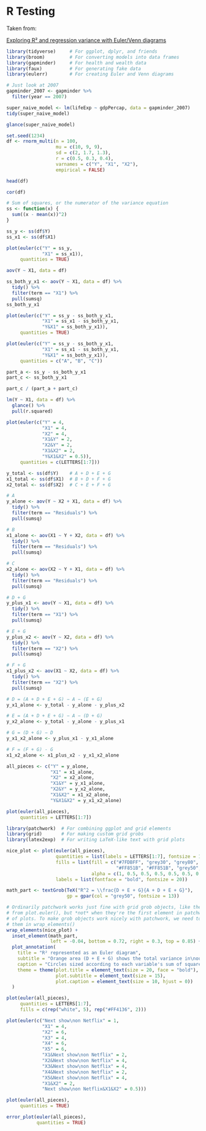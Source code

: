 # R Testing

Taken from:

[Exploring R² and regression variance with Euler/Venn diagrams](https://www.andrewheiss.com/blog/2021/08/21/r2-euler/)

```r
library(tidyverse)     # For ggplot, dplyr, and friends
library(broom)         # For converting models into data frames
library(gapminder)     # For health and wealth data
library(faux)          # For generating fake data
library(eulerr)        # For creating Euler and Venn diagrams
```


```r
# Just look at 2007
gapminder_2007 <- gapminder %>%
  filter(year == 2007)

super_naive_model <- lm(lifeExp ~ gdpPercap, data = gapminder_2007)
tidy(super_naive_model)
```

```r
glance(super_naive_model)
```

```r
set.seed(1234)
df <- rnorm_multi(n = 100,
                  mu = c(10, 9, 9),
                  sd = c(2, 1.7, 1.3),
                  r = c(0.5, 0.3, 0.4),
                  varnames = c("Y", "X1", "X2"),
                  empirical = FALSE)
```


```r
head(df)
```


```r
cor(df)
```


```r
# Sum of squares, or the numerator of the variance equation
ss <- function(x) {
  sum((x - mean(x))^2)
}
```


```r
ss_y <- ss(df$Y)
ss_x1 <- ss(df$X1)

plot(euler(c("Y" = ss_y,
             "X1" = ss_x1)),
     quantities = TRUE)
```

```r
aov(Y ~ X1, data = df)
```

```r
ss_both_y_x1 <- aov(Y ~ X1, data = df) %>%
  tidy() %>%
  filter(term == "X1") %>%
  pull(sumsq)
ss_both_y_x1

plot(euler(c("Y" = ss_y - ss_both_y_x1,
             "X1" = ss_x1 - ss_both_y_x1,
             "Y&X1" = ss_both_y_x1)),
     quantities = TRUE)
```

```r
plot(euler(c("Y" = ss_y - ss_both_y_x1,
             "X1" = ss_x1 - ss_both_y_x1,
             "Y&X1" = ss_both_y_x1)),
     quantities = c("A", "B", "C"))
```

```r
part_a <- ss_y - ss_both_y_x1
part_c <- ss_both_y_x1

part_c / (part_a + part_c)
```


```r
lm(Y ~ X1, data = df) %>%
  glance() %>%
  pull(r.squared)
```


```r
plot(euler(c("Y" = 4,
             "X1" = 4,
             "X2" = 4,
             "X1&Y" = 2,
             "X2&Y" = 2,
             "X1&X2" = 2,
             "Y&X1&X2" = 0.5)),
     quantities = c(LETTERS[1:7]))
```


```r
y_total <- ss(df$Y)    # A + D + E + G
x1_total <- ss(df$X1)  # B + D + F + G
x2_total <- ss(df$X2)  # C + E + F + G

# A
y_alone <- aov(Y ~ X2 + X1, data = df) %>%
  tidy() %>%
  filter(term == "Residuals") %>%
  pull(sumsq)

# B
x1_alone <- aov(X1 ~ Y + X2, data = df) %>%
  tidy() %>%
  filter(term == "Residuals") %>%
  pull(sumsq)

# C
x2_alone <- aov(X2 ~ Y + X1, data = df) %>%
  tidy() %>%
  filter(term == "Residuals") %>%
  pull(sumsq)

# D + G
y_plus_x1 <- aov(Y ~ X1, data = df) %>%
  tidy() %>%
  filter(term == "X1") %>%
  pull(sumsq)

# E + G
y_plus_x2 <- aov(Y ~ X2, data = df) %>%
  tidy() %>%
  filter(term == "X2") %>%
  pull(sumsq)

# F + G
x1_plus_x2 <- aov(X1 ~ X2, data = df) %>%
  tidy() %>%
  filter(term == "X2") %>%
  pull(sumsq)

# D = (A + D + E + G) − A − (E + G)
y_x1_alone <- y_total - y_alone - y_plus_x2

# E = (A + D + E + G) − A − (D + G)
y_x2_alone <- y_total - y_alone - y_plus_x1

# G = (D + G) − D
y_x1_x2_alone <- y_plus_x1 - y_x1_alone

# F = (F + G) - G
x1_x2_alone <- x1_plus_x2 - y_x1_x2_alone
```

```r
all_pieces <- c("Y" = y_alone,
                "X1" = x1_alone,
                "X2" = x2_alone,
                "X1&Y" = y_x1_alone,
                "X2&Y" = y_x2_alone,
                "X1&X2" = x1_x2_alone,
                "Y&X1&X2" = y_x1_x2_alone)

plot(euler(all_pieces),
     quantities = LETTERS[1:7])
```

```r
library(patchwork)  # For combining ggplot and grid elements
library(grid)       # For making custom grid grobs
library(latex2exp)  # For writing LaTeX-like text with grid plots

nice_plot <- plot(euler(all_pieces),
                  quantities = list(labels = LETTERS[1:7], fontsize = 16),
                  fills = list(fill = c("#7FDBFF", "grey30", "grey80",
                                        "#FF851B", "#FF851B", "grey50", "#FF851B"),
                               alpha = c(1, 0.5, 0.5, 0.5, 0.5, 0.5, 0.35)),
                  labels = list(fontface = "bold", fontsize = 20))

math_part <- textGrob(TeX("R^2 = \\frac{D + E + G}{A + D + E + G}"),
                      gp = gpar(col = "grey50", fontsize = 13))

```

```r
# Ordinarily patchwork works just fine with grid grob objects, like the results
# from plot.euler(), but *not* when they're the first element in patchwork chain
# of plots. To make grob objects work nicely with patchwork, we need to wrap
# them in wrap_elements()
wrap_elements(nice_plot) +
  inset_element(math_part,
                left = -0.04, bottom = 0.72, right = 0.3, top = 0.85) +
  plot_annotation(
    title = "R² represented as an Euler diagram",
    subtitle = "Orange area (D + E + G) shows the total variance in\noutcome Y that is jointly explained by X1 and X2",
    caption = "Circles sized according to each variable's sum of squares; size of overlapping areas\nis not 100% correct due to limitations in available geometric space",
    theme = theme(plot.title = element_text(size = 20, face = "bold"),
                  plot.subtitle = element_text(size = 15),
                  plot.caption = element_text(size = 10, hjust = 0))
  )
```

```r
plot(euler(all_pieces),
     quantities = LETTERS[1:7],
     fills = c(rep("white", 5), rep("#FF4136", 2)))
```


```r
plot(euler(c("Next show\non Netflix" = 1,
             "X1" = 4,
             "X2" = 6,
             "X3" = 4,
             "X4" = 6,
             "X5" = 6,
             "X1&Next show\non Netflix" = 2,
             "X2&Next show\non Netflix" = 4,
             "X3&Next show\non Netflix" = 4,
             "X4&Next show\non Netflix" = 2,
             "X5&Next show\non Netflix" = 4,
             "X1&X2" = 2,
             "Next show\non Netflix&X1&X2" = 0.5)))
```


```r
plot(euler(all_pieces),
     quantities = TRUE)
```

```r
error_plot(euler(all_pieces),
           quantities = TRUE)

```



